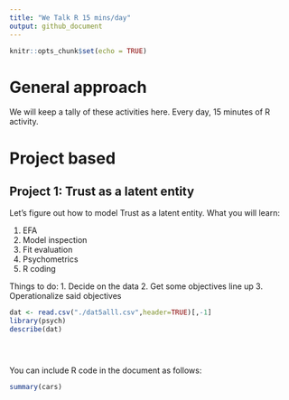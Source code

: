 ```yaml
---
title: "We Talk R 15 mins/day"
output: github_document
---
```


```r
knitr::opts_chunk$set(echo = TRUE)
```

# General approach

We will keep a tally of these activities here.  Every day, 15 minutes of R activity.

# Project based

## Project 1:  Trust as a latent entity

Let's figure out how to model Trust as a latent entity.  What you will learn:

1. EFA
2. Model inspection
3. Fit evaluation
4. Psychometrics
5. R coding

Things to do:
1. Decide on the data
2. Get some objectives line up
3. Operationalize said objectives

```r
dat <- read.csv("./dat5alll.csv",header=TRUE)[,-1]
library(psych)
describe(dat)
```

```r

```

```r

```

```r

```

You can include R code in the document as follows:

```r
summary(cars)
```
